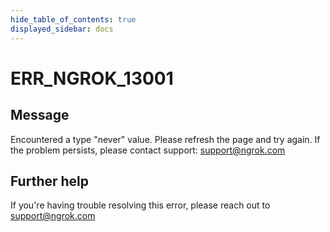 ```yaml
---
hide_table_of_contents: true
displayed_sidebar: docs
---
```



# ERR_NGROK_13001

## Message

Encountered a type "never" value. Please refresh the page and try again. If the problem persists, please contact support: support@ngrok.com

<ErrorDetails error="err_ngrok_13001" />

## Further help

If you're having trouble resolving this error, please reach out to [support@ngrok.com](mailto:support@ngrok.com?subject=Help%20with%20ERR_NGROK_13001)
